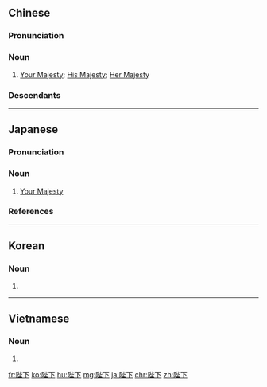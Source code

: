 ==Chinese==
{{zh-forms}}

===Pronunciation===
{{zh-pron
|m=bìxià
|c=bai6 haa6
|h=pfs=pi-ha
|mn=pē-hā
|cat=n
}}

===Noun===
{{zh-noun}}

# [[Your Majesty]]; [[His Majesty]]; [[Her Majesty]]

===Descendants===
{{CJKV|陛下|へいか|폐하|bệ hạ}}

----

==Japanese==
{{ja-kanjitab|へい|か|yomi=o}}

===Pronunciation===
{{ja-pron|yomi=kanon|へいか|acc=1|acc_ref=DJR}}

===Noun===
{{ja-noun|へいか}}

# [[Your Majesty]]

===References===
<references/>

----

==Korean==
{{ko-hanjatab}}

===Noun===
{{ko-noun|hangeul=폐하}}

# {{hanja form of|폐하|[[Your Majesty]]}}

----

==Vietnamese==
{{vi-hantutab}}

===Noun===
{{vi-noun|sc=Hani}}

# {{han tu form of|bệ hạ|[[Your Majesty]]}}

[[fr:陛下]]
[[ko:陛下]]
[[hu:陛下]]
[[mg:陛下]]
[[ja:陛下]]
[[chr:陛下]]
[[zh:陛下]]